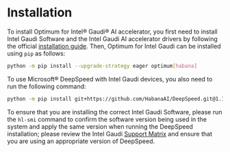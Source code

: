 <!--Copyright 2022 The HuggingFace Team. All rights reserved.

Licensed under the Apache License, Version 2.0 (the "License"); you may not use this file except in compliance with
the License. You may obtain a copy of the License at

http://www.apache.org/licenses/LICENSE-2.0

Unless required by applicable law or agreed to in writing, software distributed under the License is distributed on
an "AS IS" BASIS, WITHOUT WARRANTIES OR CONDITIONS OF ANY KIND, either express or implied. See the License for the
specific language governing permissions and limitations under the License.
-->

# Installation

To install Optimum for Intel® Gaudi® AI accelerator, you first need to install Intel Gaudi Software and the Intel Gaudi
AI accelerator drivers by following the official [installation guide](https://docs.habana.ai/en/latest/Installation_Guide/index.html).
Then, Optimum for Intel Gaudi can be installed using `pip` as follows:

```bash
python -m pip install --upgrade-strategy eager optimum[habana]
```


To use Microsoft® DeepSpeed with Intel Gaudi devices, you also need to run the following command:

```bash
python -m pip install git+https://github.com/HabanaAI/DeepSpeed.git@1.19.0
```

To ensure that you are installing the correct Intel Gaudi Software, please run the `hl-smi` command to confirm the software version
being used in the system and apply the same version when running the DeepSpeed installation; please review the Intel Gaudi
[Support Matrix](https://docs.habana.ai/en/latest/Support_Matrix/Support_Matrix.html) and ensure that you are using an appropriate
version of DeepSpeed.
